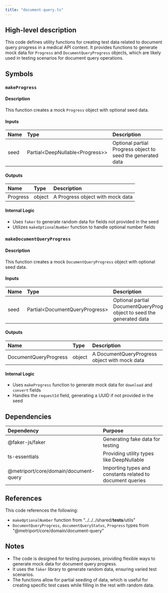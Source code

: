 ```yaml
---
title: "document-query.ts"
---
```


## High-level description
This code defines utility functions for creating test data related to document query progress in a medical API context. It provides functions to generate mock data for `Progress` and `DocumentQueryProgress` objects, which are likely used in testing scenarios for document query operations.

## Symbols

### `makeProgress`
#### Description
This function creates a mock `Progress` object with optional seed data.

#### Inputs
| Name | Type | Description |
|:-----|:-----|:------------|
| seed | Partial&lt;DeepNullable&lt;Progress&gt;&gt; | Optional partial Progress object to seed the generated data |

#### Outputs
| Name | Type | Description |
|:-----|:-----|:------------|
| Progress | object | A Progress object with mock data |

#### Internal Logic
- Uses `faker` to generate random data for fields not provided in the seed
- Utilizes `makeOptionalNumber` function to handle optional number fields

### `makeDocumentQueryProgress`
#### Description
This function creates a mock `DocumentQueryProgress` object with optional seed data.

#### Inputs
| Name | Type | Description |
|:-----|:-----|:------------|
| seed | Partial&lt;DocumentQueryProgress&gt; | Optional partial DocumentQueryProgress object to seed the generated data |

#### Outputs
| Name | Type | Description |
|:-----|:-----|:------------|
| DocumentQueryProgress | object | A DocumentQueryProgress object with mock data |

#### Internal Logic
- Uses `makeProgress` function to generate mock data for `download` and `convert` fields
- Handles the `requestId` field, generating a UUID if not provided in the seed

## Dependencies
| Dependency | Purpose |
|:-----------|:--------|
| @faker-js/faker | Generating fake data for testing |
| ts-essentials | Providing utility types like DeepNullable |
| @metriport/core/domain/document-query | Importing types and constants related to document queries |

## References
This code references the following:
- `makeOptionalNumber` function from "../../../shared/__tests__/utils"
- `DocumentQueryProgress`, `documentQueryStatus`, `Progress` types from "@metriport/core/domain/document-query"

## Notes
- The code is designed for testing purposes, providing flexible ways to generate mock data for document query progress.
- It uses the `faker` library to generate random data, ensuring varied test scenarios.
- The functions allow for partial seeding of data, which is useful for creating specific test cases while filling in the rest with random data.